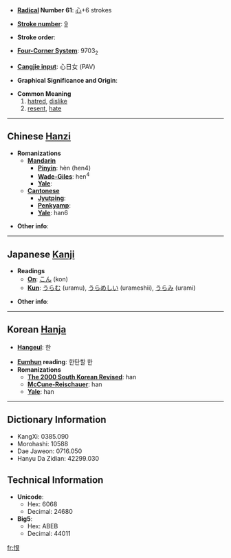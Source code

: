 * '''[[Wiktionary:Chinese radical index| Radical]] Number 61''': [[Wiktionary:Chinese radical index 心|心]]+6 strokes

* '''[[Wiktionary:Chinese total strokes index|Stroke number]]''': [[Wiktionary:Chinese total strokes index 9|9]]

* '''Stroke order''': 

* '''[[Wiktionary:Chinese four corner index|Four-Corner System]]''': 9703<sub>2</sub>

* '''[[Wiktionary:Chinese Cangjie index|Cangjie input]]''': 心日女 (PAV)

* '''Graphical Significance and Origin''': 

* '''Common Meaning'''
*#[[hatred]], [[dislike]]
*# [[resent]], [[hate]]

----

== Chinese [[Hanzi]] ==

* '''Romanizations'''
** '''[[Mandarin]]'''
*** '''[[Pinyin]]''': hèn (hen4)
*** '''[[Wade-Giles]]''': hen<sup>4</sup>
*** '''[[Yale]]''': 
** '''[[Cantonese]]'''
*** '''[[Jyutping]]''':
*** '''[[Penkyamp]]''': 
*** '''[[Yale]]''': han6

* '''Other info''': 

----

== Japanese [[Kanji]] ==

* '''Readings'''
** '''[[On]]''': [[こん]] (kon)
** '''[[Kun]]''': [[うらむ]] (uramu), [[うらめしい]] (urameshii), [[うらみ]] (urami)

* '''Other info''':  

----

== Korean [[Hanja]] ==

* '''[[Hangeul]]''': 한

* '''[[Eumhun]] reading''': 한탄할 한
* '''Romanizations'''
** '''[[The 2000 South Korean Revised Romanization|The 2000 South Korean Revised]]''': han
** '''[[McCune-Reischauer]]''': han
** '''[[Yale]]''': han

----

== Dictionary Information ==

* KangXi: 0385.090
* Morohashi: 10588
* Dae Jaweon: 0716.050
* Hanyu Da Zidian: 42299.030

== Technical Information ==

* '''Unicode''':
** Hex: 6068
** Decimal: 24680
* '''Big5''':
** Hex: ABEB
** Decimal: 44011

[[fr:恨]]